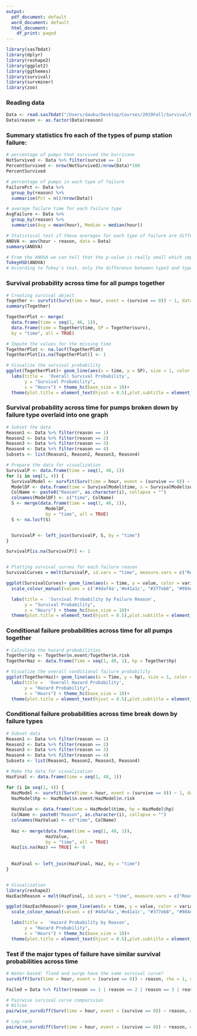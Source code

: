 ```yaml
---
output:
  pdf_document: default
  word_document: default
  html_document:
    df_print: paged
---
```


```r
library(sas7bdat)
library(dplyr)
library(reshape2)
library(ggplot2)
library(ggthemes)
library(survival)
library(survminer)
library(zoo)
```

### Reading data
```r
Data <- read.sas7bdat("/Users/dauku/Desktop/Courses/2019Fall/Survival/Homework1_SA/hurricane.sas7bdat")
Data$reason <- as.factor(Data$reason)
```

### Summary statistics fro each of the types of pump station failure:
```r
# percentage of pumps that survived the hurricane
NotSurvived <- Data %>% filter(survive == 1)
PercentSurvived <- nrow(NotSurvived)/nrow(Data)*100
PercentSurvived

# percentage of pumps in wach type of failure
FailurePct <- Data %>%
  group_by(reason) %>%
  summarise(Pct = n()/nrow(Data))

# average failure time for each failure type
AvgFailure <- Data %>%
  group_by(reason) %>%
  summarise(Avg = mean(hour), Median = median(hour))

# Statistical test if these averages for each type of failure are different
ANOVA <- aov(hour ~ reason, data = Data)
summary(ANOVA)

# From the ANOVA we can tell that the p-value is really small which implies that at least one type of failure is different to others
TukeyHSD(ANOVA)
# According to Tukey's test, only the difference between type3 and type2 is insignificant
```

### Survival probability across time for all pumps together
```r
# Creating survival object
Together <- survfit(Surv(time = hour, event = (survive == 0)) ~ 1, data = Data)
summary(Together)

TogetherPlot <- merge(
  data.frame(time = seq(1, 48, 1)),
  data.frame(time = Together$time, SP = Together$surv),
  by = "time", all = TRUE)

# Impute the values for the missing time
TogetherPlot <- na.locf(TogetherPlot)
TogetherPlot[is.na(TogetherPlot)] <- 1

# Visualize the survival probability
ggplot(TogetherPlot)+ geom_line(aes(x = time, y = SP), size = 1, color = '#8dd3c7') + scale_y_continuous(limits = c(0, 1)) +
  labs(title =  'Overall Survival Probability',
       y = "Survival Probability",
       x = "Hours") + theme_hc(base_size = 10)+
  theme(plot.title = element_text(hjust = 0.5),plot.subtitle = element_text(hjust= 0.5),legend.title=element_blank())
```

### Survival probability across time for pumps broken down by failure type overlaid into one graph
```r
# Subset the data
Reason1 <- Data %>% filter(reason == 1)
Reason2 <- Data %>% filter(reason == 2)
Reason3 <- Data %>% filter(reason == 3)
Reason4 <- Data %>% filter(reason == 4)
Subsets <- list(Reason1, Reason2, Reason3, Reason4)

# Prepare the data for visualization
SurvivalP <- data.frame(time = seq(1, 48, 1))
for (i in seq(1, 4)) {
  SurvivalModel <- survfit(Surv(time = hour, event = (survive == 0)) ~ 1, data = Subsets[[i]])
  ModelDF <- data.frame(time = SurvivalModel$time, s = SurvivalModel$surv)
  ColName <- paste0("Reason", as.character(i), collapse = "")
  colnames(ModelDF) <- c("time", ColName)
  S <- merge(data.frame(time = seq(1, 48, 1)),
               ModelDF,
               by = "time", all = TRUE)
  S <- na.locf(S)


  SurvivalP <- left_join(SurvivalP, S, by = "time")
}

SurvivalP[is.na(SurvivalP)] <- 1


# Plotting survival curves for each failure reason
SurvivalCurves = melt(SurvivalP, id.vars = "time", measure.vars = c("Reason1", "Reason2", "Reason3", "Reason4"))

ggplot(SurvivalCurves)+ geom_line(aes(x = time, y = value, color = variable), size = 1)+
  scale_colour_manual(values = c('#4daf4a','#e41a1c', "#377eb8", "#984ea3"),labels = c('Flood', 'Motor', 'Surge', 'Jammed'))+

  labs(title =  'Survival Probability by Failure Reason',
       y = "Survival Probability",
       x = "Hours") + theme_hc(base_size = 10)+
  theme(plot.title = element_text(hjust = 0.5),plot.subtitle = element_text(hjust= 0.5),legend.title=element_blank())
```

### Conditional failure probabilities across time for all pumps together
```r
# Calculate the hazard probabilities
Together$hp <- Together$n.event/Together$n.risk
TogetherHaz <- data.frame(Time = seq(1, 48, 1), hp = Together$hp)

# Visualize the overall conditional failure probability
ggplot(TogetherHaz)+ geom_line(aes(x = Time, y = hp), size = 1, color = '#8dd3c7') +
  labs(title =  'Overall Hazard Probability',
       y = "Hazard Probability",
       x = "Hours") + theme_hc(base_size = 10)+
  theme(plot.title = element_text(hjust = 0.5),plot.subtitle = element_text(hjust= 0.5),legend.title=element_blank())
```

### Conditional failure probabilities across time break down by failure types
```r
# Subset data
Reason1 <- Data %>% filter(reason == 1)
Reason2 <- Data %>% filter(reason == 2)
Reason3 <- Data %>% filter(reason == 3)
Reason4 <- Data %>% filter(reason == 4)
Subsets <- list(Reason1, Reason2, Reason3, Reason4)

# Make the data for visualization
HazFinal <- data.frame(time = seq(1, 48, 1))

for (i in seq(1, 4)) {
  HazModel <- survfit(Surv(time = hour, event = (survive == 0)) ~ 1, data = Subsets[[i]])
  HazModel$hp <- HazModel$n.event/HazModel$n.risk
  
  HazValue <- data.frame(time = HazModel$time, hp = HazModel$hp)
  ColName <- paste0("Reason", as.character(i), collapse = "")
  colnames(HazValue) <- c("time", ColName)
  
  Haz <- merge(data.frame(time = seq(1, 48, 1)),
               HazValue,
               by = "time", all = TRUE)
  Haz[is.na(Haz) == TRUE] <- 0
  
  
  HazFinal <- left_join(HazFinal, Haz, by = "time")
}


# Visualization
library(reshape2)
HazEachReason = melt(HazFinal, id.vars = "time", measure.vars = c("Reason1", "Reason2", "Reason3", "Reason4"))

ggplot(HazEachReason)+ geom_line(aes(x = time, y = value, color = variable), size = 1)+
  scale_colour_manual(values = c('#4daf4a','#e41a1c', "#377eb8", "#984ea3"),labels = c('Flood', 'Motor', 'Surge', 'Jammed'))+

  labs(title =  'Hazard Probability by Reason',
       y = "Hazard Probability",
       x = "Hours") + theme_hc(base_size = 10)+
  theme(plot.title = element_text(hjust = 0.5),plot.subtitle = element_text(hjust= 0.5),legend.title=element_blank())
```


### Test if the major types of failure have similar survival probabilities across time
```r
# Water-based: flood and surge have the same survival curve?
survdiff(Surv(time = hour, event = (survive == 0)) ~ reason, rho = 1, data = Data)

Failed = Data %>% filter(reason == 1 | reason == 2 | reason == 3 | reason == 4)

# Pairwise survival curve comparision
# Wilcox
pairwise_survdiff(Surv(time = hour, event = (survive == 0)) ~ reason, data = Failed, p.adjust.method = "bonferroni", rho = 1)

# Log-rank
pairwise_survdiff(Surv(time = hour, event = (survive == 0)) ~ reason, data = Failed, p.adjust.method = "bonferroni", rho = 0)
```
